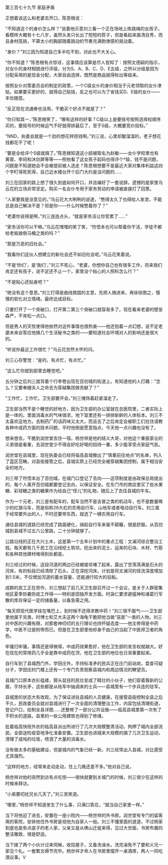 

第三百七十九节 家庭矛盾

正想着该这么和老婆去开口，陈思根说：

“不知道这个的身价怎么样？”说着他示意刘三看一个正在场地上练跳绳的女孩子。看模样大概有十七八岁，虽然头发只长出了短短的茬子，但是看起来眉清目秀，而且身材高挑，不算太小的胸部随着跳动的节奏充满韵律感的晃动着。

“身价？”刘三因为知道自己多半吃不到，对此也不大关心。

“你不知道？”陈思根有点惊讶，这事情应该算是尽人皆知了：按照文德嗣的指示，对女仆的身材相貌进行评级，分为S、A、B、C、D、E五级，之所以分级是因为分配采用的是现金分配，大家自由选择，既然是商品就得标出等级来。

按照女仆对策委员会的制定的政策，一个C级女仆的身价相当于元老领取的女仆津贴，如果要买更好的，就得自己贴钱，反之也可以为了省钱买D、E级的女仆――丰俭随意。

“反正现在流通券也没用，干脆买个好点不就是了？”

“你只知其一，”陈思根笑了，“哪有这样的好事？C级以上是要摇号按照选择权顺序买的，要摇号的时候运气不好就得排最后了，至于S级，大概要竞价投标。”

“NND，执委会就是一个劲的想花样捞钱啊。”刘三说，心里却酸溜溜的，老子想花钱都花不了呢！

“要是全给评个S级就搞了。”陈思根知道这小妞被取名为赵敏――女仆学校里也有黄蓉、李珂和沐剑屏等等――照他看了这女孩子起码也得评个*级，钱不是问题，问题是不知道她会不会被提前被人选走？陈思根想要不是最近大家对集体利益这四个字盯得死死得，自己近水楼台开个后门大约是没问题的……

刘三在回家的路上想了很久到底如何开口，并且编好了一套说辞。遗憾的是家里乌云花的立场非常坚定。购买一名女仆专用于家务劳动的申请被直接打了回票。

“人家要我是没意见的，”乌云花大大咧咧的说道，“憋得太久了也得给人发泄，不能总是自己解决不是？但是你――什么时候憋着你了？”

“老婆你说得是啊，”刘三连连点头，“就是家务活让你受累了……”

“家务活你可以干嘛。”乌云花嘿嘿的笑了笑，“符悟本也可以帮着你干活，学徒不都给老板娘倒马桶之类的吗？”

“那是万恶的旧社会。”

“我看你们这伙人想建立的新社会还不如旧社会呢。”乌云花笑着说。

“不是‘你们’，是‘我们’，”刘三不死心，“老婆，你想你自己也有很多工作，将来我们肯定还有孩子，说不定还不止一个，家里没个贴心的人照料怎么行？”

“不是贴心还贴身吧？”

“绝没有这个意思。”刘三打得是曲线救国的主意，先把人搞进来，再徐徐图之，慢慢的软化对立情绪。最终达成目标。

只要打开了一个突破口，打开第二第三个突破口就容易多了。现在看来老婆的壁垒森严，不肯松一点口。

但是男人的天性使得他依然对这件事情也很热衷――他还抱着一点幻想，说不定老婆未来会答应他搞几个生活秘书之类的――要知道社会环境对人的影响还是很大的。

“听说你最近工作很忙？”乌云花忽然关怀的问。

刘三心存警觉：“是的，有点忙，有点忙。”

“这么忙你就到部里去睡觉吧。”

五分钟之后刘三就背着个行李卷出现在百仞城的街道上。有知道他的人打趣：“怎么？又要奉嫂夫人之命去为穿越集团做贡献了？”

“工作忙，工作忙。卫生部要开会。”刘三掩饰着赶紧溜走了。

卫生部当然不是个睡觉的好地方，因为卫生部的办公室就在总医院里，二者实际上是一体的。里面消毒水的气味很浓，地下室里还有一排排新鲜的人体标本。刘三不太喜欢这地方。去制药厂的话药味又太大，而且去了之后肯定会被职工们拉住请教各种中成药方面的技术问题，平时他倒是愿意指点，今天他一点兴趣也没有了。

想来想去，干脆到润世堂去住一宿。杨世祥是他的结义大哥，对他这个重振家业的义弟很是看重，去润世堂少不得会好吃好喝的招待一番，多少能享受点家庭气氛。

润世堂在县城里，现在执委会已经将临高县城撤出了“慎重前往地点”的名单，列入了蓝区范畴。对县衙接管之后，县城实质上已经完全被穿越集团控制，属于相当安全的地方。

刘三带了符悟本出了百仞城，在城门口登记了去向――这项制度是由政保总局提出的，每个人离开百仞城都要登记去向，以保证安全。在东门市的商店里买了些水果糖、彩球糖之类的糖果作为给自己“侄儿”的礼物，随后上了去往县城的牛车。

作为一个元老，刘三是有配车的，配车当然不是吉普之类的机动车，也不是数量稀少的红旗马车，而是俗称28大杠的农用自行车、山地车或者电动自行车。刘三属于经常要外出的人，不时还要带东西，就选了一辆农用自行车。

通往县城的道路已经完成了路面硬化，骑起自行车来毫不颠簸，很是舒服。从百仞城到县城不过五六公里路，二十分钟就够了。

公路沿线的正在大兴土木，这是第一个五年计划中的重点工程：文澜河综合整治工程。每天都有几千民工在沿线挖土筑坝。挖出来的泥土、运来的石块、木材、竹筋和各种其他建材堆得到处都是。

刘三经过的时候，这段河道的两边已经被堤坝堵了起来，露出了空荡荡满是石头的河床，有的标段已经清除了石头，正在深挖河床。计划是将文澜河的径流深度增加到1.5米，不仅增加河道的蓄水容量，还能通行较大的驳船。

成群的民工正在劳作，刘三想起了前几天卫生部召开过一个会议，是关于人群密集地区夏季防暑防疫工作得――特别是田独开发方面。时袅仁要求避瘟神和诸葛行军散的库存保证一定的储备量，以备急需之用。

“每天把现代医学挂在嘴巴上，到时候不还得求教中药！”刘三很不服气――卫生部里他属于另类，时博士和艾大夫这两个海龟干脆把他当做“巫医”一类的人物。刘三对中医的兴趣有限，对那套神叨叨的五行理论也持怀疑态度――他主修得是中药学，中医不过是附带而已。但是在卫生部里他却身不由己的当起了中医捍卫者的角色。

牢骚归牢骚，事情还是得做得，中成药效果愈好，他在卫生部的发言权就越大。好在现在的常用药几乎全是靠中成药在顶，他在卫生部的地位也日渐重要起来。

自行车到了县城西门外，学田庄外，手持标准矛的民兵正在庄门前站岗，盘查可疑分子，学田庄的门楼上还有一个专门负责观察县城内和周边情况的瞭望员。

县城门口原本衣衫褴褛，獐头鼠目的民壮变成了精壮的小伙子，他们穿着簇新的公服，手持长矛，这些都是从陆军中抽调来的士兵――县城里有一个步兵连的驻军。

县城里的状态大有改观，为了保证进驻县城的人员健康，在接管县衙控制全县之后不久，民政委员会就对县城进行了一次全面的清理整治工作，内容包括清理街道，登记户口，绘制全县详图……还整修了一部分公共设施――临高县城里第一次有了不积水的道路，县里的一些公用建筑也得到了修缮。

批着临高快班外衣的临高县派出所进行了几次大规模整肃活动，拘押了城内全部流民，全部送检疫营地净化准备安置。卫生部也进城来大规模的搞了几次卫生运动，清理了成吨的垃圾，喷洒了大量的消毒水。

没有做太多的基础建设，但是城内的气象已经一新。刘三经常出入县城，对比感受尤其强烈。

“这样的地方，经常来走动走动，住上几晚还差不多。”他对自己说。

杨世祥对他的突然到访有点吃惊――很快就要到关城门的时候，刘三很少在这样的时候来拜访。

“小弟要叨扰兄长几天了。”刘三苦笑道。

“哪里，”杨世祥不知道发生了什么事，只满口答应，“就当自己家里一样。”

当下将他迎了进去，安置在一座小院内――杨世祥的外书房。润世堂有专门的留客用的客院，安排他住外书房是视他为自家人一般。刘三不懂里面的道道，不过杨家到底也是有点底子的老人家，父亲又是从佛山迁徙来得，见过大世面，书房布置的整洁雅致，很是舒适。

当下拨了两个小伙计过来伺候，收拾屋子，又备洗澡水。洗完澡免不了要和义兄一家见个礼。一套繁文缛节完毕。杨世祥才命人在书房里摆开一桌酒席，两人一同吃酒议事。V

